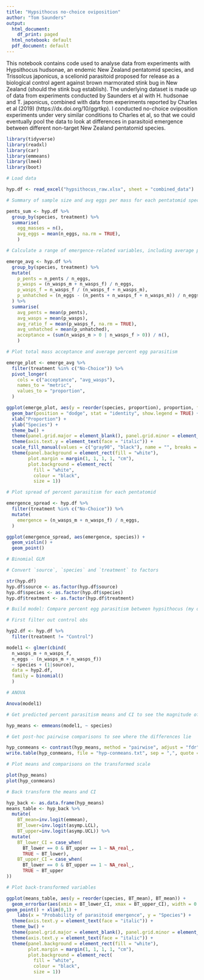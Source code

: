 ---
title: "Hypsithocus no-choice oviposition"
author: "Tom Saunders"
output:
  html_document:
    df_print: paged
  html_notebook: default
  pdf_document: default
---
This notebook contains code used to analyse data from experiments with Hypsithocus hudsonae, an endemic New Zealand pentatomid species, and Trissolcus japonicus, a scelionid parasitoid proposed for release as a biological control agent against brown marmorated stink bug in New Zealand (should the stink bug establish). The underlying dataset is made up of data from experiments conducted by Saunders et al with H. hudsonae and T. japonicus, combined with data from experiments reported by Charles et al (2019) (https://dx.doi.org/10/ggrtkp). I conducted no-choice oviposition experiments under very similar conditions to Charles et al, so that we could eventually pool the data to look at differences in parasitoid emergence between different non-target New Zealand pentatomid species. 

```{r library, include=FALSE}
library(tidyverse)
library(readxl)
library(car)
library(emmeans)
library(lme4)
library(boot)
```

```{r}
# Load data

hyp.df <- read_excel("hypsithocus_raw.xlsx", sheet = "combined_data")
```

```{r}
# Summary of sample size and avg eggs per mass for each pentatomid species x treatment

pents_sum <- hyp.df %>% 
  group_by(species, treatment) %>% 
  summarise(
    egg_masses = n(),
    avg_eggs = mean(n_eggs, na.rm = TRUE),
    )
```

```{r}
# Calculate a range of emergence-related variables, including average percent egg parasitism (the average proportion of eggs within each mass which gave rise to a wasp) and total mass acceptance (the proportion of masses from which at least one wasp emerged)

emerge_avg <- hyp.df %>% 
  group_by(species, treatment) %>% 
  mutate(
    p_pents = n_pents / n_eggs,
    p_wasps = (n_wasps_m + n_wasps_f) / n_eggs,
    p_wasps_f = n_wasps_f / (n_wasps_f + n_wasps_m),
    p_unhatched = (n_eggs - (n_pents + n_wasps_f + n_wasps_m)) / n_eggs,
  ) %>% 
  summarise(
    avg_pents = mean(p_pents),
    avg_wasps = mean(p_wasps),
    avg_ratio_f = mean(p_wasps_f, na.rm = TRUE),
    avg_unhatched = mean(p_unhatched),
    acceptance = (sum(n_wasps_m > 0 | n_wasps_f > 0)) / n(),
    )

# Plot total mass acceptance and average percent egg parasitism

emerge_plot <- emerge_avg %>% 
  filter(treatment %in% c("No-Choice")) %>% 
  pivot_longer(
    cols = c("acceptance", "avg_wasps"),
    names_to = "metric",
    values_to = "proportion",
  )

ggplot(emerge_plot, aes(y = reorder(species, proportion), proportion, fill = metric)) +
  geom_bar(position = "dodge", stat = "identity", show.legend = TRUE) +
  xlab("Proportion") +
  ylab("Species") +
  theme_bw() +
  theme(panel.grid.major = element_blank(), panel.grid.minor = element_blank()) +
  theme(axis.text.y = element_text(face = "italic")) +
  scale_fill_manual(values = c("gray90", "black"), name = "", breaks = c("acceptance", "avg_wasps"), labels = c("Total Mass Acceptance", "Mean Egg Parasitism"))  +
  theme(panel.background = element_rect(fill = "white"),
        plot.margin = margin(1, 1, 1, 1, "cm"),
        plot.background = element_rect(
          fill = "white",
          colour = "black",
          size = 1))


```

```{r}
# Plot spread of percent parasitism for each pentatomid

emergence_spread <- hyp.df %>% 
  filter(treatment %in% c("No-Choice")) %>% 
  mutate(
    emergence = (n_wasps_m + n_wasps_f) / n_eggs,
  ) 

ggplot(emergence_spread, aes(emergence, species)) +
  geom_violin() +
  geom_point()

```

```{r}
# Binomial GLM

# Convert `source`, `species` and `treatment` to factors

str(hyp.df)
hyp.df$source <- as.factor(hyp.df$source)
hyp.df$species <- as.factor(hyp.df$species)
hyp.df$treatment <- as.factor(hyp.df$treatment)
```

```{r}
# Build model: Compare percent egg parasitism between hypsithocus (my data) and other pentatomids tested by Charles et al

# First filter out control obs

hyp2.df <- hyp.df %>% 
  filter(treatment != "Control")

model1 <- glmer(cbind(
  n_wasps_m + n_wasps_f, 
  n_eggs - (n_wasps_m + n_wasps_f)) 
  ~ species + (1|source),  
  data = hyp2.df, 
  family = binomial()
  )

# ANOVA

Anova(model1)
```

```{r}
# Get predicted percent parasitism means and CI to see the magnitude of differences

hyp_means <- emmeans(model1, ~ species) 

# Get post-hoc pairwise comparisons to see where the differences lie

hyp_conmeans <- contrast(hyp_means, method = "pairwise", adjust = "fdr")
write.table(hyp_conmeans, file = "hyp-conmeans.txt", sep = ",", quote = FALSE, row.names = F)

# Plot means and comparisons on the transformed scale

plot(hyp_means)
plot(hyp_conmeans)

```


```{r}
# Back transform the means and CI

hyp_back <- as.data.frame(hyp_means)
means_table <- hyp_back %>%  
  mutate(
    BT_mean=inv.logit(emmean), 
    BT_lower=inv.logit(asymp.LCL), 
    BT_upper=inv.logit(asymp.UCL)) %>%  
  mutate(
    BT_lower_CI = case_when(
      BT_lower == 0 & BT_upper == 1 ~ NA_real_,
      TRUE ~ BT_lower), 
    BT_upper_CI = case_when(
      BT_lower == 0 & BT_upper == 1 ~ NA_real_,
      TRUE ~ BT_upper
))

# Plot back-transformed variables

ggplot(means_table, aes(y = reorder(species, BT_mean), BT_mean)) +
  geom_errorbar(aes(xmin = BT_lower_CI, xmax = BT_upper_CI), width = 0.5) +
geom_point() + xlim(0,1) +
    labs(x = "Probability of parasitoid emergence", y = "Species") +
  theme(axis.text.y = element_text(face = "italic")) +
  theme_bw() +
  theme(panel.grid.major = element_blank(), panel.grid.minor = element_blank()) +
  theme(axis.text.y = element_text(face = "italic")) +
  theme(panel.background = element_rect(fill = "white"),
        plot.margin = margin(1, 1, 1, 1, "cm"),
        plot.background = element_rect(
          fill = "white",
          colour = "black",
          size = 1))

```
